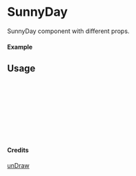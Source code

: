 
<Meta of={SunnyDay} title="unDraw/SunnyDay" />

# SunnyDay

SunnyDay component with different props.

#### Example

<Canvas of={SunnyDay.Primary} />

## Usage

```ts
import { SunnyDay } from "yadl-ui";

const Example = () => {
  return (
      <SunnyDay />
  );
};

export default Example;
```

#### Credits
[unDraw](https://undraw.co/illustrations)

